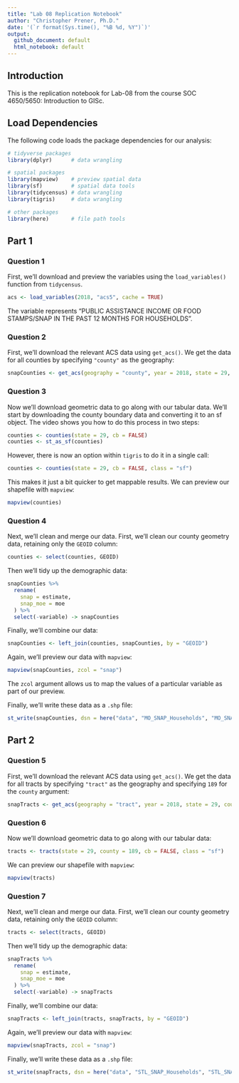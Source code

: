 ```yaml
---
title: "Lab 08 Replication Notebook"
author: "Christopher Prener, Ph.D."
date: '(`r format(Sys.time(), "%B %d, %Y")`)'
output: 
  github_document: default
  html_notebook: default 
---
```


## Introduction
This is the replication notebook for Lab-08 from the course SOC 4650/5650: Introduction to GISc. 

## Load Dependencies
The following code loads the package dependencies for our analysis:

```r
# tidyverse packages
library(dplyr)      # data wrangling

# spatial packages
library(mapview)    # preview spatial data
library(sf)         # spatial data tools
library(tidycensus) # data wrangling
library(tigris)     # data wrangling

# other packages
library(here)       # file path tools
```

## Part 1
### Question 1
First, we'll download and preview the variables using the `load_variables()` function from `tidycensus`.

```r
acs <- load_variables(2018, "acs5", cache = TRUE)
```

The variable represents "PUBLIC ASSISTANCE INCOME OR FOOD STAMPS/SNAP IN THE PAST 12 MONTHS FOR HOUSEHOLDS".

### Question 2
First, we'll download the relevant ACS data using `get_acs()`. We get the data for all counties by specifying `"county"` as the geography:

```r
snapCounties <- get_acs(geography = "county", year = 2018, state = 29, variable = "B19058_002", survey = "acs5")
```

### Question 3
Now we'll download geometric data to go along with our tabular data. We'll start by downloading the county boundary data and converting it to an sf object. The video shows you how to do this process in two steps:

```r
counties <- counties(state = 29, cb = FALSE)
counties <- st_as_sf(counties)
```

However, there is now an option within `tigris` to do it in a single call:

```r
counties <- counties(state = 29, cb = FALSE, class = "sf")
```

This makes it just a bit quicker to get mappable results. We can preview our shapefile with `mapview`:

```r
mapview(counties)
```

### Question 4
Next, we'll clean and merge our data. First, we'll clean our county geometry data, retaining only the `GEOID` column:

```r
counties <- select(counties, GEOID)
```

Then we'll tidy up the demographic data:

```r
snapCounties %>%
  rename(
    snap = estimate,
    snap_moe = moe
  ) %>%
  select(-variable) -> snapCounties
```

Finally, we'll combine our data:

```r
snapCounties <- left_join(counties, snapCounties, by = "GEOID")
```

Again, we'll preview our data with `mapview`:

```r
mapview(snapCounties, zcol = "snap")
```

The `zcol` argument allows us to map the values of a particular variable as part of our preview.

Finally, we'll write these data as a `.shp` file:

```r
st_write(snapCounties, dsn = here("data", "MO_SNAP_Households", "MO_SNAP_Households.shp"), delete_dsn = TRUE)
```

## Part 2
### Question 5
First, we'll download the relevant ACS data using `get_acs()`. We get the data for all tracts by specifying `"tract"` as the geography and specifying `189` for the `county` argument:

```r
snapTracts <- get_acs(geography = "tract", year = 2018, state = 29, county = 189, variable = "B19058_002", survey = "acs5")
```

### Question 6
Now we'll download geometric data to go along with our tabular data:

```r
tracts <- tracts(state = 29, county = 189, cb = FALSE, class = "sf")
```

We can preview our shapefile with `mapview`:

```r
mapview(tracts)
```

### Question 7
Next, we'll clean and merge our data. First, we'll clean our county geometry data, retaining only the `GEOID` column:

```r
tracts <- select(tracts, GEOID)
```

Then we'll tidy up the demographic data:

```r
snapTracts %>%
  rename(
    snap = estimate,
    snap_moe = moe
  ) %>%
  select(-variable) -> snapTracts
```

Finally, we'll combine our data:

```r
snapTracts <- left_join(tracts, snapTracts, by = "GEOID")
```

Again, we'll preview our data with `mapview`:

```r
mapview(snapTracts, zcol = "snap")
```

Finally, we'll write these data as a `.shp` file:

```r
st_write(snapTracts, dsn = here("data", "STL_SNAP_Households", "STL_SNAP_Households.shp"), delete_dsn = TRUE)
```
